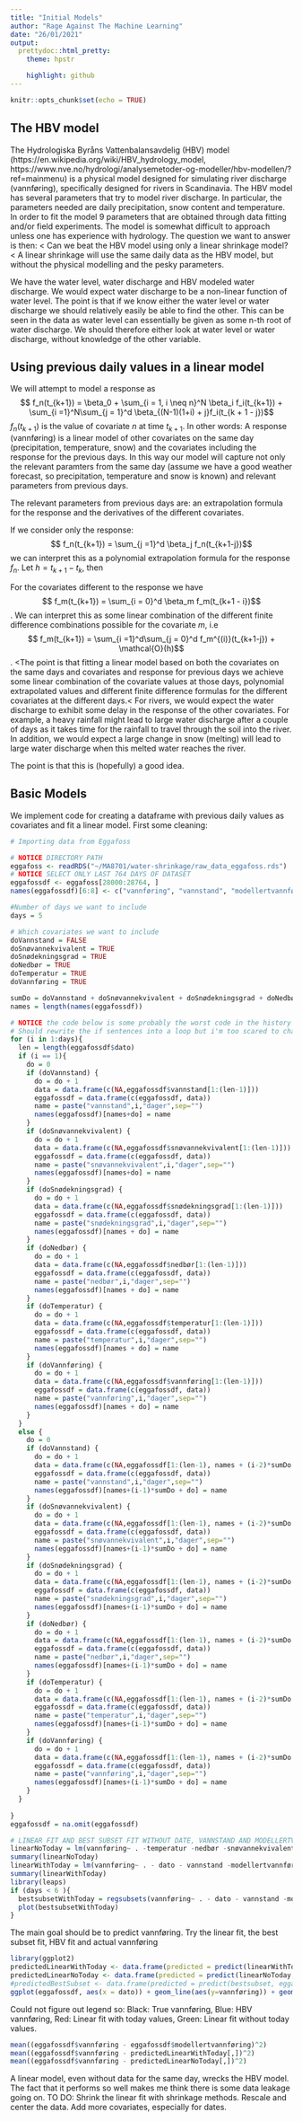 ```yaml
---
title: "Initial Models"
author: "Rage Against The Machine Learning"
date: "26/01/2021"
output:
  prettydoc::html_pretty:
    theme: hpstr

    highlight: github
---
```


```r
knitr::opts_chunk$set(echo = TRUE)
```
## The HBV model
The Hydrologiska Byråns Vattenbalansavdelig (HBV) model (https://en.wikipedia.org/wiki/HBV_hydrology_model, https://www.nve.no/hydrologi/analysemetoder-og-modeller/hbv-modellen/?ref=mainmenu) is a physical model designed for simulating river discharge (vannføring), specifically designed for rivers in Scandinavia.
The HBV model has several parameters that try to model river discharge.
In particular, the parameters needed are daily precipitation, snow content and temperature. In order to fit the model
9 parameters that are obtained through data fitting and/or field experiments.
The model is somewhat difficult to approach unless one has experience with hydrology.
The question we want to answer is then:
<\b> Can we beat the HBV model using only a linear shrinkage model? <\b>
A linear shrinkage will use the same daily data as the HBV model, but without the physical modelling and the pesky parameters.

We have the water level, water discharge and HBV modeled water discharge. We would expect water discharge to be a non-linear function of water level. The point is that if we know either the water level or water discharge we should relatively easily be able to find the other. This can be seen
in the data as water level can essentially be given as some n-th root of water discharge. We
should therefore either look at water level or water discharge, without knowledge of the other variable.
 
## Using previous daily values in a linear model
We will attempt to model a response as
$$ f_n(t_{k+1}) = \beta_0 + \sum_{i = 1, i \neq n}^N \beta_i f_i(t_{k+1}) + \sum_{i =1}^N\sum_{j = 1}^d \beta_{(N-1)(1+i) + j}f_i(t_{k + 1 - j})$$
$f_n(t_{k+1})$ is the value of covariate $n$ at time $t_{k+1}$. In other words: A response (vannføring) is a linear model of other covariates on the same day (precipitation, temperature, snow) and the covariates including the response for the previous days.
In this way our model will capture not only the relevant paramters from the same day (assume we have a good weather forecast, so precipitation, temperature and snow is known) and relevant parameters from previous days.

The relevant parameters from previous days are: an extrapolation formula for the response
and the derivatives of the different covariates.

If we consider only the response:
$$ f_n(t_{k+1}) = \sum_{j =1}^d \beta_j f_n(t_{k+1-j})$$
we can interpret this as a polynomial extrapolation formula for the response $f_n$.
Let $h= t_{k+1} - t_{k}$, then
\begin{align*}
  f_n(t_{k+1}) &= f_n(t_k) + \mathcal{O}(h) \\
  f_n(t_{k+1}) &= 2 f_n(t_{k}) - f_n(t_{k-1}) + \mathcal{O}(h^2) \\
  &\vdots\\
  f_n(t_{k+1}) &= \sum_{j =1}^d \beta_j f_n(t_{k+1-j}) + \mathcal{O}(h^d). 
\end{align*}

For the covariates different to the response we have
$$ f_m(t_{k+1}) = \sum_{i = 0}^d \beta_m f_m(t_{k+1 - i})$$.
We can interpret this as some linear combination of the different finite difference combinations
possible for the covariate $m$, i.e
$$ f_m(t_{k+1}) = \sum_{i =1}^d\sum_{j = 0}^d f_m^{(i)}(t_{k+1-j}) + \mathcal{O}(h)$$.
<\b>The point is that fitting a linear model based on both the covariates on the same days and covariates and response for previous days we achieve some linear combination of the covariate values at those days, polynomial extrapolated values and different finite difference formulas for the different covariates at the different days.<\b>
For rivers, we would expect the water discharge to exhibit some delay in the response of the other covariates. For example, a heavy rainfall might lead to large water discharge after a couple of days as it takes time for the rainfall to travel through the soil into the river. 
In addition, we would expect a large change in snow (melting) will lead to large water discharge
when this melted water reaches the river.

The point is that this is (hopefully) a good idea.

## Basic Models

We implement code for creating a dataframe with previous daily values as covariates
and fit a linear model.
First some cleaning:
```r
# Importing data from Eggafoss

# NOTICE DIRECTORY PATH
eggafoss <- readRDS("~/MA8701/water-shrinkage/raw_data_eggafoss.rds")
# NOTICE SELECT ONLY LAST 764 DAYS OF DATASET
eggafossdf <- eggafoss[28000:28764, ] 
names(eggafossdf)[6:8] <- c("vannføring", "vannstand", "modellertvannføring")

#Number of days we want to include
days = 5

# Which covariates we want to include
doVannstand = FALSE
doSnøvannekvivalent = TRUE
doSnødekningsgrad = TRUE
doNedbør = TRUE
doTemperatur = TRUE
doVannføring = TRUE

sumDo = doVannstand + doSnøvannekvivalent + doSnødekningsgrad + doNedbør + doTemperatur + doVannføring
names = length(names(eggafossdf))

# NOTICE the code below is some probably the worst code in the history of codes, maybe ever
# Should rewrite the if sentences into a loop but i'm too scared to change the code
for (i in 1:days){
  len = length(eggafossdf$dato)
  if (i == 1){
    do = 0
    if (doVannstand) {
      do = do + 1
      data = data.frame(c(NA,eggafossdf$vannstand[1:(len-1)]))
      eggafossdf = data.frame(c(eggafossdf, data))
      name = paste("vannstand",i,"dager",sep="")
      names(eggafossdf)[names+do] = name
    }
    if (doSnøvannekvivalent) {
      do = do + 1
      data = data.frame(c(NA,eggafossdf$snøvannekvivalent[1:(len-1)]))
      eggafossdf = data.frame(c(eggafossdf, data))
      name = paste("snøvannekvivalent",i,"dager",sep="")
      names(eggafossdf)[names+do] = name
    }
    if (doSnødekningsgrad) {
      do = do + 1
      data = data.frame(c(NA,eggafossdf$snødekningsgrad[1:(len-1)]))
      eggafossdf = data.frame(c(eggafossdf, data))
      name = paste("snødekningsgrad",i,"dager",sep="")
      names(eggafossdf)[names + do] = name
    }
    if (doNedbør) {
      do = do + 1
      data = data.frame(c(NA,eggafossdf$nedbør[1:(len-1)]))
      eggafossdf = data.frame(c(eggafossdf, data))
      name = paste("nedbør",i,"dager",sep="")
      names(eggafossdf)[names + do] = name
    }
    if (doTemperatur) {
      do = do + 1
      data = data.frame(c(NA,eggafossdf$temperatur[1:(len-1)]))
      eggafossdf = data.frame(c(eggafossdf, data))
      name = paste("temperatur",i,"dager",sep="")
      names(eggafossdf)[names + do] = name
    }
    if (doVannføring) {
      do = do + 1
      data = data.frame(c(NA,eggafossdf$vannføring[1:(len-1)]))
      eggafossdf = data.frame(c(eggafossdf, data))
      name = paste("vannføring",i,"dager",sep="")
      names(eggafossdf)[names + do] = name
    }
  }
  else {
    do = 0
    if (doVannstand) {
      do = do + 1
      data = data.frame(c(NA,eggafossdf[1:(len-1), names + (i-2)*sumDo + do]))
      eggafossdf = data.frame(c(eggafossdf, data))
      name = paste("vannstand",i,"dager",sep="")
      names(eggafossdf)[names+(i-1)*sumDo + do] = name
    }
    if (doSnøvannekvivalent) {
      do = do + 1
      data = data.frame(c(NA,eggafossdf[1:(len-1), names + (i-2)*sumDo + do]))
      eggafossdf = data.frame(c(eggafossdf, data))
      name = paste("snøvannekvivalent",i,"dager",sep="")
      names(eggafossdf)[names+(i-1)*sumDo + do] = name
    }
    if (doSnødekningsgrad) {
      do = do + 1
      data = data.frame(c(NA,eggafossdf[1:(len-1), names + (i-2)*sumDo + do]))
      eggafossdf = data.frame(c(eggafossdf, data))
      name = paste("snødekningsgrad",i,"dager",sep="")
      names(eggafossdf)[names+(i-1)*sumDo + do] = name
    }
    if (doNedbør) {
      do = do + 1
      data = data.frame(c(NA,eggafossdf[1:(len-1), names + (i-2)*sumDo + do]))
      eggafossdf = data.frame(c(eggafossdf, data))
      name = paste("nedbør",i,"dager",sep="")
      names(eggafossdf)[names+(i-1)*sumDo + do] = name
    }
    if (doTemperatur) {
      do = do + 1
      data = data.frame(c(NA,eggafossdf[1:(len-1), names + (i-2)*sumDo + do]))
      eggafossdf = data.frame(c(eggafossdf, data))
      name = paste("temperatur",i,"dager",sep="")
      names(eggafossdf)[names+(i-1)*sumDo + do] = name
    }
    if (doVannføring) {
      do = do + 1
      data = data.frame(c(NA,eggafossdf[1:(len-1), names + (i-2)*sumDo + do]))
      eggafossdf = data.frame(c(eggafossdf, data))
      name = paste("vannføring",i,"dager",sep="")
      names(eggafossdf)[names+(i-1)*sumDo + do] = name
    }
  }
  
}
eggafossdf = na.omit(eggafossdf)

# LINEAR FIT AND BEST SUBSET FIT WITHOUT DATE, VANNSTAND AND MODELLERTVANNFØRING
linearNoToday = lm(vannføring~ . -temperatur -nedbør -snøvannekvivalent -snødekningsgrad - dato - vannstand -modellertvannføring, data = eggafossdf)
summary(linearNoToday)  
linearWithToday = lm(vannføring~ . - dato - vannstand -modellertvannføring, data = eggafossdf)
summary(linearWithToday)
library(leaps)
if (days < 6 ){
  bestsubsetWithToday = regsubsets(vannføring~ . - dato - vannstand -modellertvannføring, data = eggafossdf)
  plot(bestsubsetWithToday)
}
```
The main goal should be to predict vannføring.
Try the linear fit, the best subset fit, HBV fit and actual vannføring
```r
library(ggplot2)
predictedLinearWithToday <- data.frame(predicted = predict(linearWithToday, eggafossdf))
predictedLinearNoToday <- data.frame(predicted = predict(linearNoToday, eggafossdf))
#predictedBestSubset <- data.frame(predicted = predict(bestsubset, eggafossdf))
ggplot(eggafossdf, aes(x = dato)) + geom_line(aes(y=vannføring)) + geom_line(aes(y=modellertvannføring),color="blue",linetype="twodash") + geom_line(aes(y=predictedLinearWithToday[,]),color="red",linetype="twodash") + geom_line(aes(y=predictedLinearNoToday[,]),color="green",linetype="twodash")#+ geom_line(aes(u=predictedBestSubset[,]),color="orange")
```
Could not figure out legend so: Black: True vannføring, Blue: HBV vannføring, Red: Linear fit with today values, Green: Linear fit without today values.
```r
mean((eggafossdf$vannføring - eggafossdf$modellertvannføring)^2)
mean((eggafossdf$vannføring - predictedLinearWithToday[,])^2)
mean((eggafossdf$vannføring - predictedLinearNoToday[,])^2)
```
A linear model, even without data for the same day, wrecks the HBV model.
The fact that it performs so well makes me think there is some data leakage going on.
TO DO:
Shrink the linear fit with shrinkage methods. Rescale and center the data. Add more covariates, especially for dates.